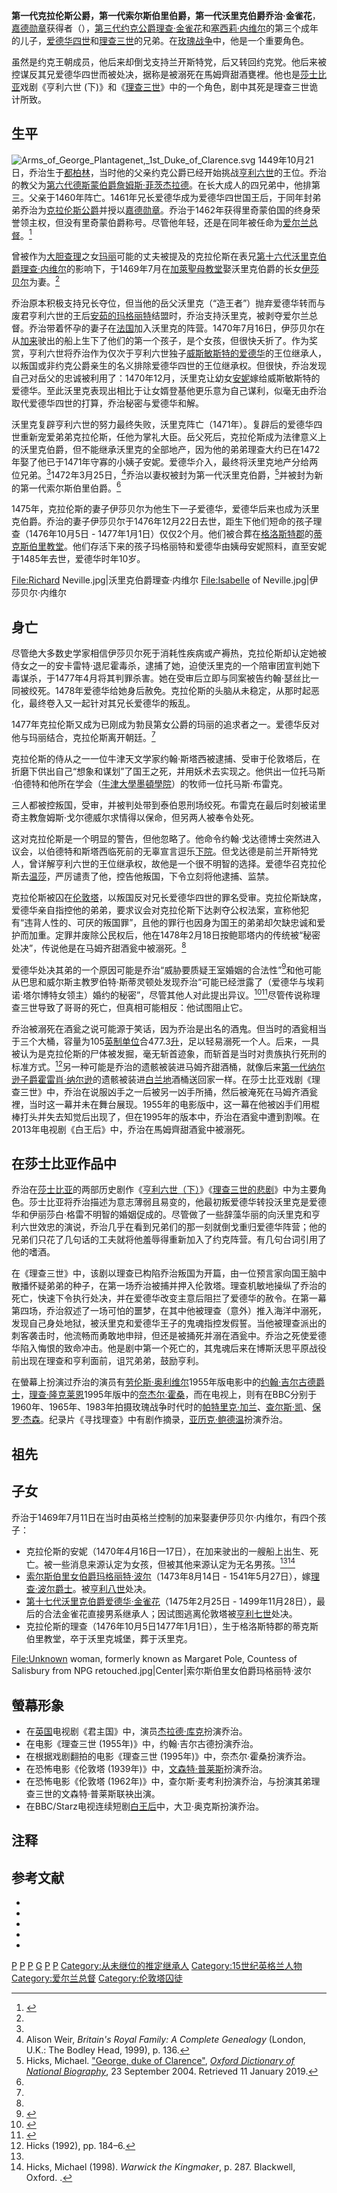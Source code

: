 {{noteTA
|1=zh:佐治;zh-hans:乔治;zh-hk:佐治;zh-sg:乔治;zh-tw:喬治;zh-cn:乔治
}}
{{Infobox royalty
| name = 约克金雀花的乔治爵士
| title = 克拉伦斯公爵<br>沃里克伯爵<br>索尔斯伯里伯爵
| image = George of York, Duke of Clarence.jpg
| imgw = 150px
| spouse = [[伊莎贝拉·内维尔|伊莎贝拉·内维尔]]
| issue = 克拉伦斯的安妮<br>[[第八代索尔斯伯里女伯爵玛格丽特·波尔|第八代索尔斯伯里女伯爵玛格丽特·波尔]]<br>[[第十七代沃里克伯爵爱德华·金雀花|第十七代沃里克伯爵爱德华·金雀花]]<br>克拉伦斯的理查
| house = [[约克王朝|约克王朝]]
| father = [[第三代约克公爵理查·金雀花|第三代约克公爵理查·金雀花]]
| mother = [[塞西莉·内维尔|塞西莉·内维尔]]
| birth_date = {{Birth date|1449|10|21|df=yes}}
| birth_place = [[都柏林城堡|都柏林城堡]], [[爱尔兰|爱尔兰]]
| death_date = {{Death date and age|df=yes|1478|2|18|1449|10|28}}
| death_place = [[伦敦塔|伦敦塔]], [[伦敦|伦敦]]
| burial_date = 1478年2月25日<ref>{{cite journal |last1=Visser-Fuchs |first1=Livia |title=The King's Hat: Two Anecdotes  about Louis XI and Edward IV's Embassy to France in 1477-1478 |journal=The Ricardian |date=2021 |volume=XXXI |page=102, note 32}}</ref>
| burial_place =[[蒂克斯伯里教堂|蒂克斯伯里教堂]]
}}

'''第一代克拉伦斯公爵，第一代索尔斯伯里伯爵，第一代沃里克伯爵乔治·金雀花'''，[[嘉德勋章|嘉德勋章]]获得者（{{bd|1449年|10月21日|1478年|2月18日}}），[[第三代约克公爵理查·金雀花|第三代约克公爵理查·金雀花]]和[[塞西莉·内维尔|塞西莉·内维尔]]的第三个成年的儿子，[[爱德华四世|爱德华四世]]和[[理查三世_(英格兰)|理查三世]]的兄弟。在[[玫瑰战争|玫瑰战争]]中，他是一个重要角色。

虽然是约克王朝成员，他后来却倒戈支持兰开斯特党，后又转回约克党。他后来被控谋反其兄爱德华四世而被处决，据称是被溺死在馬姆齊甜酒甕裡。他也是[[莎士比亚|莎士比亚]]戏剧《亨利六世 (下)》和《[[理查三世_(戏剧)|理查三世]]》中的一个角色，剧中其死是理查三世诡计所致。

== 生平 ==
[[File:Arms_of_George_Plantagenet,_1st_Duke_of_Clarence.svg|thumb]]
1449年10月21日，乔治生于[[都柏林|都柏林]]，当时他的父亲约克公爵已经开始挑战[[亨利六世_(英格兰)|亨利六世]]的王位。乔治的教父为[[第六代德斯蒙伯爵詹姆斯·菲茨杰拉德|第六代德斯蒙伯爵詹姆斯·菲茨杰拉德]]。在长大成人的四兄弟中，他排第三。父亲于1460年阵亡。1461年兄长爱德华成为爱德华四世国王后，于同年封弟弟乔治为[[克拉伦斯公爵|克拉伦斯公爵]]并授以[[嘉德勋章|嘉德勋章]]。乔治于1462年获得里奇蒙伯国的终身荣誉领主权，但没有里奇蒙伯爵称号。尽管他年轻，还是在同年被任命为[[爱尔兰总督|爱尔兰总督]]。<ref name="EB1911">{{EB1911|inline=1|wstitle=Clarence, Dukes of |display=Clarence, Dukes of s.v. George, duke of Clarence |volume=6|page=428}}</ref>

曾被作为[[大胆查理|大胆查理]]之女[[勃艮第的玛丽|玛丽]]可能的丈夫被提及的克拉伦斯在表兄[[第十六代沃里克伯爵理查·内维尔|第十六代沃里克伯爵理查·内维尔]]的影响下，于1469年7月在[[加萊聖母教堂|加萊聖母教堂]]娶沃里克伯爵的长女[[伊莎贝尔·内维尔|伊莎贝尔]]为妻。<ref name="EB1911"/>

乔治原本积极支持兄长夺位，但当他的岳父沃里克（“造王者”）抛弃爱德华转而与废君亨利六世的王后[[安茹的玛格丽特|安茹的玛格丽特]]结盟时，乔治支持沃里克，被剥夺爱尔兰总督。{{sfn|Chisholm|1911}}乔治带着怀孕的妻子在[[法国|法国]]加入沃里克的阵营。1470年7月16日，伊莎贝尔在从[[加来|加来]]驶出的船上生下了他们的第一个孩子，是个女孩，但很快夭折了。作为奖赏，亨利六世将乔治作为仅次于亨利六世独子[[威斯敏斯特的爱德华|威斯敏斯特的爱德华]]的王位继承人，以叛国或非约克公爵亲生的名义排除爱德华四世的王位继承权。但很快，乔治发现自己对岳父的忠诚被利用了：1470年12月，沃里克让幼女[[安妮·内维尔|安妮]]嫁给威斯敏斯特的爱德华。至此沃里克表现出相比于让女婿登基他更乐意为自己谋利，似毫无由乔治取代爱德华四世的打算，乔治秘密与爱德华和解。{{sfn|Chisholm|1911}}

沃里克复辟亨利六世的努力最终失败，沃里克阵亡（1471年）。复辟后的爱德华四世重新宠爱弟弟克拉伦斯，任他为掌礼大臣。岳父死后，克拉伦斯成为法律意义上的沃里克伯爵，但不能继承沃里克的全部地产，因为他的弟弟理查大约已在1472年娶了他已于1471年守寡的小姨子安妮。爱德华介入，最终将沃里克地产分给两位兄弟。<ref name="EB1911"/>1472年3月25日，<ref>Alison Weir, ''Britain's Royal Family: A Complete Genealogy'' (London, U.K.: The Bodley Head, 1999), p. 136. </ref>乔治以妻权被封为第一代沃里克伯爵，<ref name="hicks">Hicks, Michael. [https://doi.org/10.1093/ref:odnb/10542 "George, duke of Clarence"], ''[[Oxford_Dictionary_of_National_Biography|Oxford Dictionary of National Biography]]'', 23 September 2004. Retrieved 11 January 2019.</ref>并被封为新的第一代索尔斯伯里伯爵。<ref name="EB1911"/>

1475年，克拉伦斯的妻子伊莎贝尔为他生下一子爱德华，爱德华后来也成为沃里克伯爵。乔治的妻子伊莎贝尔于1476年12月22日去世，距生下他们短命的孩子理查（1476年10月5日 - 1477年1月1日）仅仅2个月。他们被合葬在[[格洛斯特郡|格洛斯特郡]]的[[蒂克斯伯里教堂|蒂克斯伯里教堂]]。他们存活下来的孩子玛格丽特和爱德华由姨母安妮照料，直至安妮于1485年去世，爱德华时年10岁。

<gallery>
File:Richard Neville.jpg|沃里克伯爵理查·内维尔
File:Isabelle of Neville.jpg|伊莎贝尔·内维尔
</gallery>

== 身亡 ==
尽管绝大多数史学家相信伊莎贝尔死于消耗性疾病或产褥热，克拉伦斯却认定她被侍女之一的安卡雷特·退尼霍毒杀，逮捕了她，迫使沃里克的一个陪审团宣判她下毒谋杀，于1477年4月将其判罪杀害。她在受审后立即与同案被告约翰·瑟丝比一同被绞死。1478年爱德华给她身后赦免。克拉伦斯的头脑从未稳定，从那时起恶化，最终卷入又一起针对其兄长爱德华的叛乱。

1477年克拉伦斯又成为已刚成为勃艮第女公爵的玛丽的追求者之一。爱德华反对他与玛丽结合，克拉伦斯离开朝廷。<ref name="EB1911"/>

克拉伦斯的侍从之一一位牛津天文学家约翰·斯塔西被逮捕、受审于伦敦塔后，在折磨下供出自己“想象和谋划”了国王之死，并用妖术去实现之。他供出一位托马斯·伯德特和他所在学会（[[牛津大學墨頓學院|牛津大學墨頓學院]]）的牧师一位托马斯·布雷克。

三人都被控叛国，受审，并被判处带到泰伯恩刑场绞死。布雷克在最后时刻被诺里奇主教詹姆斯·戈尔德威尔求情得以保命，但另两人被奉令处死。

这对克拉伦斯是一个明显的警告，但他忽略了。他命令约翰·戈达德博士突然进入议会，以伯德特和斯塔西临死前的无辜宣言逗乐[[下院|下院]]。但戈达德是前兰开斯特党人，曾详解亨利六世的王位继承权，故他是一个很不明智的选择。爱德华召克拉伦斯去[[温莎|温莎]]，严厉谴责了他，控告他叛国，下令立刻将他逮捕、监禁。

克拉伦斯被囚在[[伦敦塔|伦敦塔]]，以叛国反对兄长爱德华四世的罪名受审。克拉伦斯缺席，爱德华亲自指控他的弟弟，要求议会对克拉伦斯下达剥夺公权法案，宣称他犯有“违背人性的、可厌的叛国罪”，且他的罪行也因身为国王的弟弟却欠缺忠诚和爱护而加重。定罪并废除公民权后，他在1478年2月18日按鲍耶塔内的传统被“秘密处决”，传说他是在马姆齐甜酒瓮中被溺死。<ref name="EB1911"/>

爱德华处决其弟的一个原因可能是乔治“威胁要质疑王室婚姻的合法性”<ref name="Baldwin 2012 p. 80">{{cite book |last=Baldwin |first=David |author-link=David Baldwin (historian) |title=Richard III : a life |publisher=Amberley |publication-place=Stroud |year=2012 |isbn=978-1-4456-0182-3 |oclc=759584703 |url=https://archive.org/details/richardiiilife0000bald/page/80/mode/2up |url-access=registration |via=Internet Archive |page=80}}</ref>和他可能从巴思和威尔斯主教罗伯特·斯蒂灵顿处发现乔治“可能已经泄露了（爱德华与埃莉诺·塔尔博特女领主）婚约的秘密”，{{sfn|Kendall|2002|pp=258–60 }}尽管其他人对此提出异议。<ref name="Levine 1959 pp. 391–401">{{cite journal |last=Levine |first=Mortimer |title=Richard III--Usurper or Lawful King? |url=https://archive.org/details/sim_speculum_1959-07_34_3/page/391 |journal=Speculum |publisher=University of Chicago Press |volume=34 |issue=3 |year=1959 |issn=0038-7134 |doi=10.2307/2850815 |pages=391–401}}</ref><ref name="Ross 1975">{{cite web |last=Ross |first=Charles Derek |author-link=Charles Ross (historian) |title=Edward IV |location=London |publisher=Book Club Associates |year=1975 |orig-year=1974 |oclc=1033597891 |url=https://archive.org/details/edwardiv00ross/page/244/mode/2up |url-access=registration |via=Internet Archive |page=244}}</ref>尽管传说称理查三世导致了哥哥的死亡，但真相可能相反：他试图阻止它。{{sfn|Kendall|2002|pp=147–9}}

乔治被溺死在酒瓮之说可能源于笑话，因为乔治是出名的酒鬼。但当时的酒瓮相当于三个大桶，容量为105[[英制单位|英制单位]]合477.3[[升|升]]，足以轻易溺死一个人。后来，一具被认为是克拉伦斯的尸体被发掘，毫无斩首迹象，而斩首是当时对贵族执行死刑的标准方式。<ref>Hicks (1992), pp. 184–6.</ref>另一种可能是乔治的遗骸被装进马姆齐甜酒桶，就像后来[[第一代纳尔逊子爵霍雷肖·纳尔逊|第一代纳尔逊子爵霍雷肖·纳尔逊]]的遗骸被装进[[白兰地|白兰地]]酒桶送回家一样。在莎士比亚戏剧《理查三世》中，乔治在说服凶手之一后被另一凶手所捅，然后被淹死在马姆齐酒瓮裡，当时这一幕并未在舞台展现。1955年的电影版中，这一幕在他被凶手们用棍棒打头并失去知觉后出现了，但在1995年的版本中，乔治在酒瓮中遭到割喉。在2013年电视剧《白王后》中，乔治在馬姆齊甜酒瓮中被溺死。

== 在莎士比亚作品中 ==
乔治在[[莎士比亚|莎士比亚]]的两部历史剧作《[[亨利六世_(下)|亨利六世（下）]]》《[[理查三世_(戏剧)|理查三世的悲剧]]》中为主要角色。莎士比亚将乔治描述为意志薄弱且易变的，他最初叛爱德华转投沃里克是爱德华和伊丽莎白·格雷不明智的婚姻促成的。尽管做了一些辞藻华丽的向沃里克和亨利六世效忠的演说，乔治几乎在看到兄弟们的那一刻就倒戈重归爱德华阵营；他的兄弟们只花了几句话的工夫就将他羞辱得重新加入了约克阵营。有几句台词引用了他的嗜酒。

在《理查三世》中，该剧以理查已构陷乔治叛国为开篇，由一位预言家向国王脑中散播怀疑弟弟的种子，在第一场乔治被捕并押入伦敦塔。理查机敏地操纵了乔治的死亡，快速下令执行处决，并在爱德华改变主意后阻拦了爱德华的赦令。在第一幕第四场，乔治叙述了一场可怕的噩梦，在其中他被理查（意外）推入海洋中溺死，发现自己身处地狱，被沃里克和爱德华王子的鬼魂指控发假誓。当他被理查派出的刺客袭击时，他流畅而勇敢地申辩，但还是被捅死并溺在酒瓮中。乔治之死使爱德华陷入悔恨的致命冲击。他是剧中第一个死亡的，其鬼魂后来在博斯沃思平原战役前出现在理查和亨利面前，诅咒弟弟，鼓励亨利。

在螢幕上扮演过乔治的演员有[[劳伦斯·奥利维尔|劳伦斯·奥利维尔]]1955年版电影中的[[约翰·吉尔古德|约翰·吉尔古德爵士]]，[[理查·隆克莱恩|理查·隆克莱恩]]1995年版中的[[奈杰尔·霍桑|奈杰尔·霍桑]]，而在电视上，则有在BBC分别于1960年、1965年、1983年拍摄玫瑰战争时代时的[[帕特里克·加兰|帕特里克·加兰]]、[[查尔斯·凯|查尔斯·凯]]、[[保罗·杰森|保罗·杰森]]。纪录片《寻找理查》中有剧作摘录，[[亚历克·鲍德温|亚历克·鲍德温]]扮演乔治。

==祖先==
{{Ahnentafel top|先祖}}<center>
{{ahnentafel-compact5
| style = font-size: 85%;
|boxstyle_1=background-color: #ddf;
|boxstyle_2=background-color: #fdd;
|boxstyle_3=background-color: #ffc;
|boxstyle_4=background-color: #dfd;
|boxstyle_5=background-color: #9fe;
|1='''第一代克拉伦斯公爵乔治'''
|2='''父：'''第三代[[约克公爵|约克公爵]][[第三代约克公爵理查·金雀花|理查]]
|3='''母：'''公爵夫人{{le|塞西莉·内维尔，约克公爵夫人|Cecily Neville, Duchess of York|塞西莉·内维尔}}
|4='''祖父：'''第三代[[剑桥伯爵|剑桥伯爵]][[科尼斯伯勒的理查，第三代劍橋伯爵|理查]]
|5='''祖母：'''伯爵夫人[[安妮·莫蒂默|安妮·莫蒂默]]
|6='''外祖父：'''第一代{{le|威斯特摩兰伯爵|Earl of Westmorland}}{{le|第一代威斯特摩兰伯爵拉尔夫·内维尔|Ralph de Neville, 1st Earl of Westmorland|拉尔夫·内维尔}}
|7='''外祖母：'''伯爵夫人{{le|威斯特摩兰伯爵夫人琼·博福特|Joan Beaufort, Countess of Westmorland|琼·博福特}}
|8='''曾祖父：'''第一代约克公爵[[蘭利的埃德蒙|埃德蒙]]
|9='''曾祖母：'''公爵夫人{{le|约克公爵夫人卡斯蒂利亚的伊莎贝拉|Isabella of Castile, Duchess of York|伊莎贝拉}}
|10='''外曾祖父：'''第四代[[马奇伯爵|马奇伯爵]][[第四代马奇伯爵罗杰·莫蒂默|罗杰·莫蒂默]]
|11='''外曾祖母：'''伯爵夫人{{le|马奇伯爵夫人埃莉诺·荷兰|Alianore Holland, Countess of March|埃莉诺·荷兰}}
|12='''外曾祖父：'''第三代{{le|内维尔德雷比男爵|Baron Neville de Raby}}{{le|第三代内维尔德雷比男爵约翰·内维尔|John Neville, 3rd Baron Neville de Raby|约翰·内维尔}}
|13='''外曾祖母：'''男爵夫人莫德·珀西
|14='''外曾祖父：'''第一代[[兰开斯特公爵|兰开斯特公爵]][[冈特的约翰|约翰]]
|15='''外曾祖母：'''公爵夫人{{le|凯瑟琳·斯温福德|Katherine Swynford}}
|16='''高祖父：'''英格兰国王[[爱德华三世|爱德华三世]]
|17='''高祖母：'''英格兰王后[[埃諾的菲莉琶|菲莉琶]]
|18='''外高祖父：'''[[卡斯蒂利亚国王|卡斯蒂利亚国王]][[佩德罗一世_(卡斯蒂利亚)|佩德罗一世]]
|19='''外高祖母：'''{{le|玛丽亚·帕迪拉|María de Padilla}}
|20='''外高祖父：'''第三代马奇伯爵{{le|第三代马奇伯爵埃德蒙·莫蒂默|Edmund Mortimer, 3rd Earl of March|埃德蒙·莫蒂默}}
|21='''外高祖母：'''伯爵夫人{{le|菲莉帕 (克拉伦斯)|Philippa, 5th Countess of Ulster|菲莉帕}}
|22='''外高祖父：'''第二代[[肯特伯爵|肯特伯爵]]{{le|第二代肯特伯爵托马斯·荷兰|Thomas Holland, 2nd Earl of Kent|托马斯·荷兰}}
|23='''外高祖母：'''伯爵夫人{{le|肯特伯爵夫人爱丽丝·荷兰|Alice Holland, Countess of Kent|爱丽丝·菲查伦}}
|24='''外高祖父：'''第二代内维尔德雷比男爵{{le|第二代内维尔德雷比男爵拉尔夫·内维尔|Ralph Neville, 2nd Baron Neville de Raby|拉尔夫·内维尔}}
|25='''外高祖母：'''男爵夫人爱丽丝·奥德利
|26='''外高祖父：'''第二代阿尼克{{le|珀西男爵|Baron Percy}}{{le|第二代阿尼克珀西男爵亨利·德珀西|Henry de Percy, 2nd Baron Percy|亨利·德珀西}}
|27='''外高祖母：'''男爵夫人伊多妮娅·克利福德
|28='''外高祖父：'''英格兰国王爱德华三世（同上）
|29='''外高祖母：'''英格兰王后菲利帕（同上）
|30='''外高祖父：'''{{le|佩恩·鲁埃|Paon de Roet}}
|31=
}}</center>
{{ahnentafel bottom}}

== 子女 ==
乔治于1469年7月11日在当时由英格兰控制的加来娶妻伊莎贝尔·内维尔，有四个孩子：{{sfn|Ashdown-Hill|2014|p=193}}
*克拉伦斯的安妮（1470年4月16日—17日），在加来驶出的一艘船上出生、死亡。被一些消息来源认定为女孩，但被其他来源认定为无名男孩。<ref name="hicks" /><ref>Hicks, Michael (1998). ''Warwick the Kingmaker'', p. 287. Blackwell, Oxford. {{ISBN |978-0-631-23593-4}}.</ref>
*[[索尔斯伯里女伯爵玛格丽特·波尔|索尔斯伯里女伯爵玛格丽特·波尔]]（1473年8月14日 - 1541年5月27日），嫁[[理查·波尔爵士|理查·波尔爵士]]。被[[亨利八世|亨利八世]]处决。
*[[第十七代沃里克伯爵爱德华·金雀花|第十七代沃里克伯爵爱德华·金雀花]]（1475年2月25日 - 1499年11月28日），最后的合法金雀花直接男系继承人；因试图逃离伦敦塔被[[亨利七世_(英格兰)|亨利七世]]处决。
*克拉伦斯的理查（1476年10月5日{{snd}}1477年1月1日），生于格洛斯特郡的蒂克斯伯里教堂，卒于沃里克城堡，葬于沃里克。

<gallery>
<!-- 檔案不存在 File:Isa neville.JPG|center|伊莎贝尔·内维尔 -->
File:Unknown woman, formerly known as Margaret Pole, Countess of Salisbury from NPG retouched.jpg|Center|索尔斯伯里女伯爵玛格丽特·波尔
</gallery>

== 螢幕形象 ==
*在[[英国|英国]]电视剧《君主国》中，演员[[杰拉德·库克|杰拉德·库克]]扮演乔治。
*在电影《理查三世 (1955年)》中，约翰·吉尔古德扮演乔治。
*在根据戏剧翻拍的电影《理查三世 (1995年)》中，奈杰尔·霍桑扮演乔治。
*在恐怖电影《伦敦塔 (1939年)》中，[[文森特·普莱斯|文森特·普莱斯]]扮演乔治。
*在恐怖电影《伦敦塔 (1962年)》中，查尔斯·麦考利扮演乔治，与扮演其弟理查三世的文森特·普莱斯联袂出演。
*在BBC/Starz电视连续短剧[[白王后|白王后]]中，大卫·奥克斯扮演乔治。

== 注释 ==
{{Reflist|2}}

== 参考文献 ==
* {{cite book |last=Ashdown-Hill |first=John |author-link=John Ashdown-Hill |date=2014 |title=The Third Plantagenet: George, Duke of Clarence, Richard III's Brother |publisher=The History Press |location=Stroud |isbn=978-0-7524-9949-9 |oclc=873815303}}
* {{cite book |last=Hicks |first=Michael |author-link=Michael Hicks (historian) |title=False, Fleeting, Perjur'd Clarence: George, Duke of Clarence 1449–78 |edition=rev. |publisher=Headstart History |location=Bangor |year=1992 |isbn=1-873041-08-X |oclc=463748217}}
* {{cite book |last=Kendall |first=Paul Murray |date=2002 |author-link=Paul Murray Kendall |title=Richard the Third |location=New York & London |publisher=W. W. Norton & Co.  |url=https://archive.org/details/richardthird00paul |url-access=registration |via=Internet Archive |isbn=978-0-393-34838-5}}
* {{cite book |author=Pollard |first=A. J. |author-link=A. J. Pollard |date=1991 |title=Richard III and the Princes in the Tower |publisher= Bramley Books |year=1991 |page=65 |isbn=978-1-85833-772-2 |oclc=1036783280 |url=https://archive.org/details/richardiiiprinc00poll |url-access=registration |via=Internet Archive}}
* {{cite book |last=Weir |first=Alison |author-link=Alison Weir |date=2002 |title=Britain's Royal Family: A Complete Genealogy |url=https://archive.org/details/britainsroyalfam0000weir |publisher= Bodley Head |pages=[https://archive.org/details/britainsroyalfam0000weir/page/136 136]–7 |isbn=0-7126-4286-2 |oclc=555656395}}

{{克拉倫斯公爵}}
{{玫瑰战争}}
{{Authority control}}

[[Category:英格兰王位继承人|P]]
[[Category:克拉伦斯公爵|P]]
[[Category:索尔斯伯里伯爵|P]]
[[Category:约克王朝|G]]
[[Category:玫瑰战争人物|P]]
[[Category:被處決的英國人|P]]
[[Category:从未继位的推定继承人|Category:从未继位的推定继承人]]
[[Category:15世纪英格兰人物|Category:15世纪英格兰人物]]
[[Category:爱尔兰总督|Category:爱尔兰总督]]
[[Category:伦敦塔囚徒|Category:伦敦塔囚徒]]
